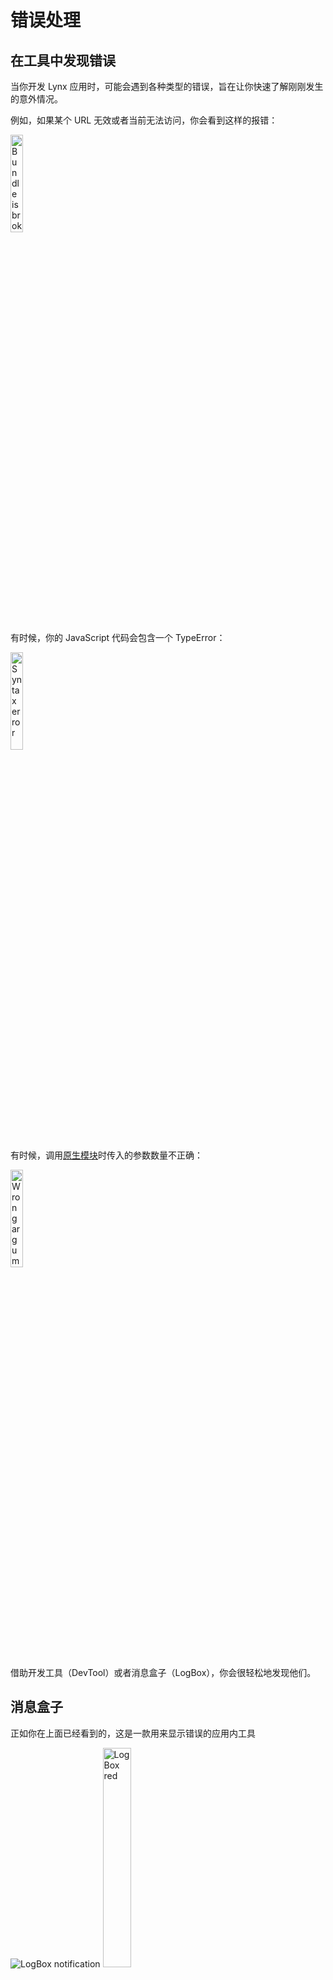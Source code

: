 # 错误处理

## 在工具中发现错误

当你开发 Lynx 应用时，可能会遇到各种类型的错误，旨在让你快速了解刚刚发生的意外情况。

例如，如果某个 URL 无效或者当前无法访问，你会看到这样的报错：

<img
  src="./assets/error_invalid_bundle.png"
  alt="Bundle is broken"
  width="20%"
/>

有时候，你的 JavaScript 代码会包含一个 TypeError：

<img src="./assets/error_syntax.png" alt="Syntax error" width="20%" />

有时候，调用[原生模块](guide/spec.html#nativemodules)时传入的参数数量不正确：

<img src="./assets/error_wrong_args.png" alt="Wrong arguments" width="20%" />

借助开发工具（DevTool）或者消息盒子（LogBox），你会很轻松地发现他们。

## 消息盒子

正如你在上面已经看到的，这是一款用来显示错误的应用内工具


<div style={{ display: 'flex', justifyContent: 'flex-start', gap: '10px' }}>
  <img
    src={base64_notify}
    alt="LogBox notification"
    style={{ width: '40%', height: '40%', margin: 'auto 0' }}
  />
  <img src={base64_red} alt="LogBox red" width="30%" />
</div>

它便于快速浏览，让你知道发生了什么。不过，对于开发工作，我们推荐使用桌面调试工具，它有更丰富的功能和更好的交互体验。

## 在代码中处理错误

现在让我们尝试对报错做些什么。

如果你想在代码中处理这些错误，可能会要先对[错误](api/errors/lynx-error)有一个整体的理解。

然后，这里是一个处理 [301](api/errors/error-code.html#eb_resource_image-301) 错误的例子

```tsx
const ImageErrorExample = () => {
  const [isImageError, setImageError] = useState(false);
  const handleImageError = (event: ErrorEvent) => {
    setImageError(true);
    console.log('Image loaded error:', JSON.stringify(event));
  };
  if (isImageError) {
    return <view />;
  }
  return (
    <view>
      <image
        className="my-image"
        src={'error url'}
        binderror={handleImageError}
      />
    </view>
  );
};
```

为了让开发者能够快速分类错误并找到解决方法，我们总结了所有错误并整理了一份[列表](api/errors/error-code)，包括错误代码、描述、级别、修复建议等。

请随意查阅！
